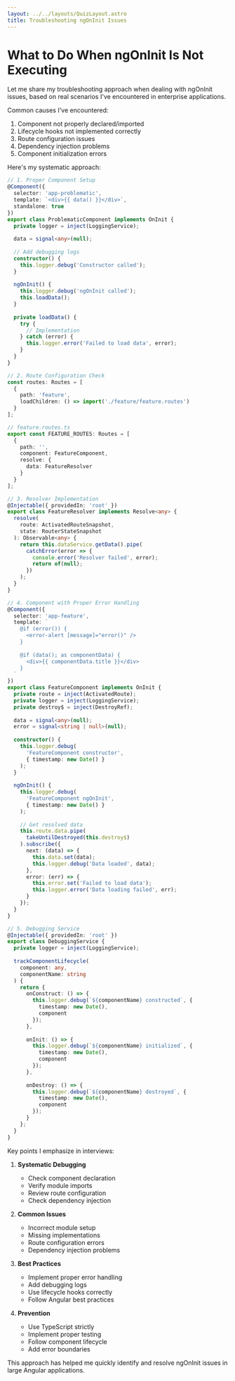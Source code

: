 ```yaml
---
layout: ../../layouts/QuizLayout.astro
title: Troubleshooting ngOnInit Issues
---
```


# What to Do When ngOnInit Is Not Executing

Let me share my troubleshooting approach when dealing with ngOnInit issues, based on real scenarios I've encountered in enterprise applications.

Common causes I've encountered:
1. Component not properly declared/imported
2. Lifecycle hooks not implemented correctly
3. Route configuration issues
4. Dependency injection problems
5. Component initialization errors

Here's my systematic approach:

```typescript
// 1. Proper Component Setup
@Component({
  selector: 'app-problematic',
  template: `<div>{{ data() }}</div>`,
  standalone: true
})
export class ProblematicComponent implements OnInit {
  private logger = inject(LoggingService);
  
  data = signal<any>(null);
  
  // Add debugging logs
  constructor() {
    this.logger.debug('Constructor called');
  }
  
  ngOnInit() {
    this.logger.debug('ngOnInit called');
    this.loadData();
  }
  
  private loadData() {
    try {
      // Implementation
    } catch (error) {
      this.logger.error('Failed to load data', error);
    }
  }
}

// 2. Route Configuration Check
const routes: Routes = [
  {
    path: 'feature',
    loadChildren: () => import('./feature/feature.routes')
  }
];

// feature.routes.ts
export const FEATURE_ROUTES: Routes = [
  {
    path: '',
    component: FeatureComponent,
    resolve: {
      data: FeatureResolver
    }
  }
];

// 3. Resolver Implementation
@Injectable({ providedIn: 'root' })
export class FeatureResolver implements Resolve<any> {
  resolve(
    route: ActivatedRouteSnapshot,
    state: RouterStateSnapshot
  ): Observable<any> {
    return this.dataService.getData().pipe(
      catchError(error => {
        console.error('Resolver failed', error);
        return of(null);
      })
    );
  }
}

// 4. Component with Proper Error Handling
@Component({
  selector: 'app-feature',
  template: `
    @if (error()) {
      <error-alert [message]="error()" />
    }
    
    @if (data(); as componentData) {
      <div>{{ componentData.title }}</div>
    }
  `
})
export class FeatureComponent implements OnInit {
  private route = inject(ActivatedRoute);
  private logger = inject(LoggingService);
  private destroy$ = inject(DestroyRef);
  
  data = signal<any>(null);
  error = signal<string | null>(null);
  
  constructor() {
    this.logger.debug(
      'FeatureComponent constructor',
      { timestamp: new Date() }
    );
  }
  
  ngOnInit() {
    this.logger.debug(
      'FeatureComponent ngOnInit',
      { timestamp: new Date() }
    );
    
    // Get resolved data
    this.route.data.pipe(
      takeUntilDestroyed(this.destroy$)
    ).subscribe({
      next: (data) => {
        this.data.set(data);
        this.logger.debug('Data loaded', data);
      },
      error: (err) => {
        this.error.set('Failed to load data');
        this.logger.error('Data loading failed', err);
      }
    });
  }
}

// 5. Debugging Service
@Injectable({ providedIn: 'root' })
export class DebuggingService {
  private logger = inject(LoggingService);
  
  trackComponentLifecycle(
    component: any,
    componentName: string
  ) {
    return {
      onConstruct: () => {
        this.logger.debug(`${componentName} constructed`, {
          timestamp: new Date(),
          component
        });
      },
      
      onInit: () => {
        this.logger.debug(`${componentName} initialized`, {
          timestamp: new Date(),
          component
        });
      },
      
      onDestroy: () => {
        this.logger.debug(`${componentName} destroyed`, {
          timestamp: new Date(),
          component
        });
      }
    };
  }
}
```

Key points I emphasize in interviews:

1. **Systematic Debugging**
   - Check component declaration
   - Verify module imports
   - Review route configuration
   - Check dependency injection

2. **Common Issues**
   - Incorrect module setup
   - Missing implementations
   - Route configuration errors
   - Dependency injection problems

3. **Best Practices**
   - Implement proper error handling
   - Add debugging logs
   - Use lifecycle hooks correctly
   - Follow Angular best practices

4. **Prevention**
   - Use TypeScript strictly
   - Implement proper testing
   - Follow component lifecycle
   - Add error boundaries

This approach has helped me quickly identify and resolve ngOnInit issues in large Angular applications.
